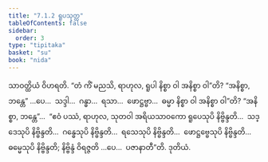 ```yaml
---
title: "7.1.2 ရူပသုတ္တ"
tableOfContents: false
sidebar:
  order: 3
type: "tipitaka"
basket: "su"
book: "nida"
---
```



<DynamicBreadcrumb />

<Division number="189" book="nida">

<Paragraph number="1116" book="nida">
သာဝတ္ထိယံ ဝိဟရတိ. “တံ ကိံ မညသိ, ရာဟုလ, ရူပါ နိစ္စာ ဝါ အနိစ္စာ ဝါ”တိ? “အနိစ္စာ, ဘန္တေ” …ပေ…  သဒ္ဒါ…  ဂန္ဓာ…  ရသာ…  ဖောဋ္ဌဗ္ဗာ…  ဓမ္မာ နိစ္စာ ဝါ အနိစ္စာ ဝါ”တိ? “အနိစ္စာ, ဘန္တေ”…  “ဧဝံ ပဿံ, ရာဟုလ, သုတဝါ အရိယသာဝကော ရူပေသုပိ နိဗ္ဗိန္ဒတိ…  သဒ္ဒေသုပိ နိဗ္ဗိန္ဒတိ…  ဂန္ဓေသုပိ နိဗ္ဗိန္ဒတိ…  ရသေသုပိ နိဗ္ဗိန္ဒတိ…  ဖောဋ္ဌဗ္ဗေသုပိ နိဗ္ဗိန္ဒတိ…  ဓမ္မေသုပိ နိဗ္ဗိန္ဒတိ; နိဗ္ဗိန္ဒံ ဝိရဇ္ဇတိ …ပေ…  ပဇာနာတီ”တိ.

</Paragraph>
</Division>

<Paragraph number="1117" type="center" book="nida">
ဒုတိယံ.
</Paragraph>